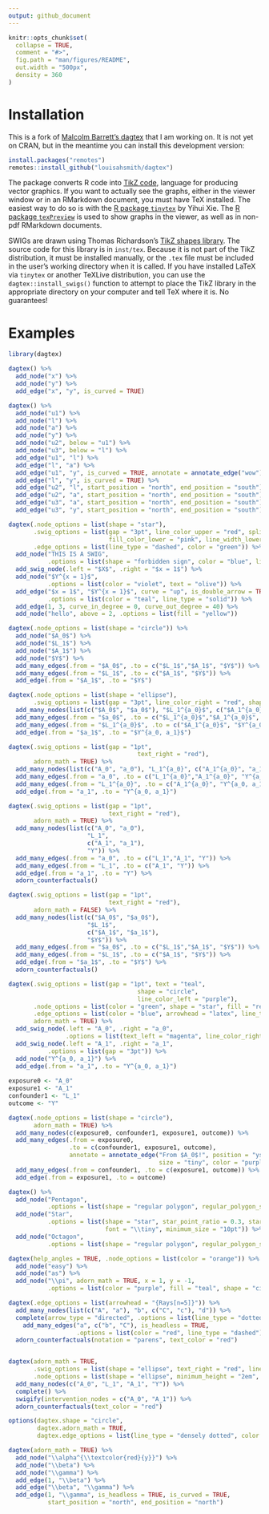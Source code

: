 ```yaml
---
output: github_document
---
```


<!-- README.md is generated from README.Rmd. Please edit that file -->

```r
knitr::opts_chunk$set(
  collapse = TRUE,
  comment = "#>",
  fig.path = "man/figures/README",
  out.width = "500px",
  density = 360
)
```


# Installation

This is a fork of [Malcolm Barrett's dagtex](https://github.com/malcolmbarrett/dagtex/) that I am working on. It is not yet on CRAN, but in the meantime you can install this development version:

```r
install.packages("remotes")
remotes::install_github("louisahsmith/dagtex")
```

The package converts R code into [TikZ code](https://en.wikipedia.org/wiki/PGF/TikZ), language for producing vector graphics. If you want to actually see the graphs, either in the viewer window or in an RMarkdown document, you must have TeX installed. The easiest way to do so is with the [R package `tinytex`](https://yihui.org/tinytex/) by Yihui Xie. The [R package `texPreview`](https://yonicd.github.io/texPreview/) is used to show graphs in the viewer, as well as in non-pdf RMarkdown documents. 

SWIGs are drawn using Thomas Richardson's [TikZ shapes library](https://www.stat.washington.edu/tsr/website/documents/2018/tikz-for-swigs/swig-examples.pdf). The source code for this library is in `inst/tex`. Because it is not part of the TikZ distribution, it must be installed manually, or the `.tex` file must be included in the user's working directory when it is called. If you have installed LaTeX via `tinytex` or another TeXLive distribution, you can use the `dagtex::install_swigs()` function to attempt to place the TikZ library in the appropriate directory on your computer and tell TeX where it is. No guarantees!

# Examples

```r
library(dagtex)

dagtex() %>% 
  add_node("x") %>% 
  add_node("y") %>% 
  add_edge("x", "y", is_curved = TRUE)

dagtex() %>% 
  add_node("u1") %>% 
  add_node("l") %>% 
  add_node("a") %>% 
  add_node("y") %>% 
  add_node("u2", below = "u1") %>% 
  add_node("u3", below = "l") %>% 
  add_edge("u1", "l") %>% 
  add_edge("l", "a") %>% 
  add_edge("u1", "y", is_curved = TRUE, annotate = annotate_edge("wow")) %>% 
  add_edge("l", "y", is_curved = TRUE) %>%
  add_edge("u2", "l", start_position = "north", end_position = "south") %>% 
  add_edge("u2", "a", start_position = "north", end_position = "south") %>% 
  add_edge("u3", "a", start_position = "north", end_position = "south") %>% 
  add_edge("u3", "y", start_position = "north", end_position = "south")

dagtex(.node_options = list(shape = "star"),
       .swig_options = list(gap = "3pt", line_color_upper = "red", split = "h",
                            fill_color_lower = "pink", line_width_lower = 2.75),
       .edge_options = list(line_type = "dashed", color = "green")) %>%
  add_node("THIS IS A SWIG",
           .options = list(shape = "forbidden sign", color = "blue", line_width = 4)) %>%
  add_swig_node(.left = "$X$", .right = "$x = 1$") %>%
  add_node("$Y^{x = 1}$",
           .options = list(color = "violet", text = "olive")) %>%
  add_edge("$x = 1$", "$Y^{x = 1}$", curve = "up", is_double_arrow = TRUE,
           .options = list(color = "teal", line_type = "solid")) %>%
  add_edge(1, 3, curve_in_degree = 0, curve_out_degree = 40) %>%
  add_node("hello", above = 2, .options = list(fill = "yellow"))

dagtex(.node_options = list(shape = "circle")) %>%
  add_node("$A_0$") %>%
  add_node("$L_1$") %>%
  add_node("$A_1$") %>%
  add_node("$Y$") %>%
  add_many_edges(.from = "$A_0$", .to = c("$L_1$","$A_1$", "$Y$")) %>%
  add_many_edges(.from = "$L_1$", .to = c("$A_1$", "$Y$")) %>%
  add_edge(.from = "$A_1$", .to = "$Y$")

dagtex(.node_options = list(shape = "ellipse"),
       .swig_options = list(gap = "3pt", line_color_right = "red", shape = "ellipse")) %>%
  add_many_nodes(list(c("$A_0$", "$a_0$"), "$L_1^{a_0}$", c("$A_1^{a_0}$", "$a_1$"), "$Y^{a_0, a_1}$")) %>%
  add_many_edges(.from = "$a_0$", .to = c("$L_1^{a_0}$","$A_1^{a_0}$", "$Y^{a_0, a_1}$")) %>%
  add_many_edges(.from = "$L_1^{a_0}$", .to = c("$A_1^{a_0}$", "$Y^{a_0, a_1}$")) %>%
  add_edge(.from = "$a_1$", .to = "$Y^{a_0, a_1}$")

dagtex(.swig_options = list(gap = "1pt",
                                    text_right = "red"),
       adorn_math = TRUE) %>%
  add_many_nodes(list(c("A_0", "a_0"), "L_1^{a_0}", c("A_1^{a_0}", "a_1"), "Y^{a_0, a_1}")) %>%
  add_many_edges(.from = "a_0", .to = c("L_1^{a_0}","A_1^{a_0}", "Y^{a_0, a_1}")) %>%
  add_many_edges(.from = "L_1^{a_0}", .to = c("A_1^{a_0}", "Y^{a_0, a_1}")) %>%
  add_edge(.from = "a_1", .to = "Y^{a_0, a_1}")

dagtex(.swig_options = list(gap = "1pt",
                            text_right = "red"),
       adorn_math = TRUE) %>%
  add_many_nodes(list(c("A_0", "a_0"), 
                      "L_1", 
                      c("A_1", "a_1"), 
                      "Y")) %>%
  add_many_edges(.from = "a_0", .to = c("L_1","A_1", "Y")) %>%
  add_many_edges(.from = "L_1", .to = c("A_1", "Y")) %>%
  add_edge(.from = "a_1", .to = "Y") %>%
  adorn_counterfactuals()

dagtex(.swig_options = list(gap = "1pt",
                            text_right = "red"),
       adorn_math = FALSE) %>%
  add_many_nodes(list(c("$A_0$", "$a_0$"), 
                      "$L_1$", 
                      c("$A_1$", "$a_1$"), 
                      "$Y$")) %>%
  add_many_edges(.from = "$a_0$", .to = c("$L_1$","$A_1$", "$Y$")) %>%
  add_many_edges(.from = "$L_1$", .to = c("$A_1$", "$Y$")) %>%
  add_edge(.from = "$a_1$", .to = "$Y$") %>%
  adorn_counterfactuals()

dagtex(.swig_options = list(gap = "1pt", text = "teal",
                                    shape = "circle", 
                                    line_color_left = "purple"),
       .node_options = list(color = "green", shape = "star", fill = "red!30!blue!30"),
       .edge_options = list(color = "blue", arrowhead = "latex", line_type = "dashed"),
       adorn_math = TRUE) %>%
  add_swig_node(.left = "A_0", .right = "a_0", 
                .options = list(text_left = "magenta", line_color_right = "cyan")) %>%
  add_swig_node(.left = "A_1", .right = "a_1", 
           .options = list(gap = "3pt")) %>%
  add_node("Y^{a_0, a_1}") %>%
  add_edge(.from = "a_1", .to = "Y^{a_0, a_1}")
 
exposure0 <- "A_0"
exposure1 <- "A_1"
confounder1 <- "L_1"
outcome <- "Y"

dagtex(.node_options = list(shape = "circle"),
       adorn_math = TRUE) %>%
  add_many_nodes(c(exposure0, confounder1, exposure1, outcome)) %>%
  add_many_edges(.from = exposure0, 
                 .to = c(confounder1, exposure1, outcome), 
                 annotate = annotate_edge("From $A_0$!", position = "yshift=3pt, xshift=-2pt", 
                                          size = "tiny", color = "purple")) %>%
  add_many_edges(.from = confounder1, .to = c(exposure1, outcome)) %>%
  add_edge(.from = exposure1, .to = outcome)

dagtex() %>%
  add_node("Pentagon", 
           .options = list(shape = "regular polygon", regular_polygon_sides = 5, color = "orange")) %>%
  add_node("Star",
           .options = list(shape = "star", star_point_ratio = 0.3, star_points = 7, color = "teal",
                           font = "\\tiny", minimum_size = "10pt")) %>%
  add_node("Octagon", 
           .options = list(shape = "regular polygon", regular_polygon_sides = 8, color = "purple"))

dagtex(help_angles = TRUE, .node_options = list(color = "orange")) %>%
  add_node("easy") %>%
  add_node("as") %>%
  add_node("\\pi", adorn_math = TRUE, x = 1, y = -1,
           .options = list(color = "purple", fill = "teal", shape = "circle"))

dagtex(.edge_options = list(arrowhead = "{Rays[n=5]}")) %>%
  add_many_nodes(list(c("A", "a"), "b", c("C", "c"), "d")) %>%
  complete(arrow_type = "directed", .options = list(line_type = "dotted")) %>%
    add_many_edges("a", c("b", "C"), is_headless = TRUE,
                   .options = list(color = "red", line_type = "dashed")) %>%
  adorn_counterfactuals(notation = "parens", text_color = "red")


dagtex(adorn_math = TRUE,
       .swig_options = list(shape = "ellipse", text_right = "red", line_color_right = "red"),
       .node_options = list(shape = "ellipse", minimum_height = "2em", minimum_width = "5em")) %>%
  add_many_nodes(c("A_0", "L_1", "A_1", "Y")) %>%
  complete() %>%
  swigify(intervention_nodes = c("A_0", "A_1")) %>%
  adorn_counterfactuals(text_color = "red")

options(dagtex.shape = "circle",
        dagtex.adorn_math = TRUE,
        dagtex.edge_options = list(line_type = "densely dotted", color = "darkgray", cap = "round", arrowhead = "latex"))

dagtex(adorn_math = TRUE) %>%
  add_node("\\alpha^{\\textcolor{red}{y}}") %>%
  add_node("\\beta") %>%
  add_node("\\gamma") %>%
  add_edge(1, "\\beta") %>%
  add_edge("\\beta", "\\gamma") %>%
  add_edge(1, "\\gamma", is_headless = TRUE, is_curved = TRUE,
           start_position = "north", end_position = "north")
```


